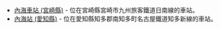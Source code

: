 {{noteTA
|1=zh-tw:內海車站;zh-hk:內海站;zh-cn:内海站;
}}

* [[內海車站_(宮崎縣)|內海車站 (宮崎縣)]] - 位在宮崎縣宮崎市九州旅客鐵道日南線的車站。
* [[內海站_(愛知縣)|內海站 (愛知縣)]] - 位在愛知縣知多郡南知多町名古屋鐵道知多新線的車站。

{{disambig|Cat=四字車站名消歧義}}